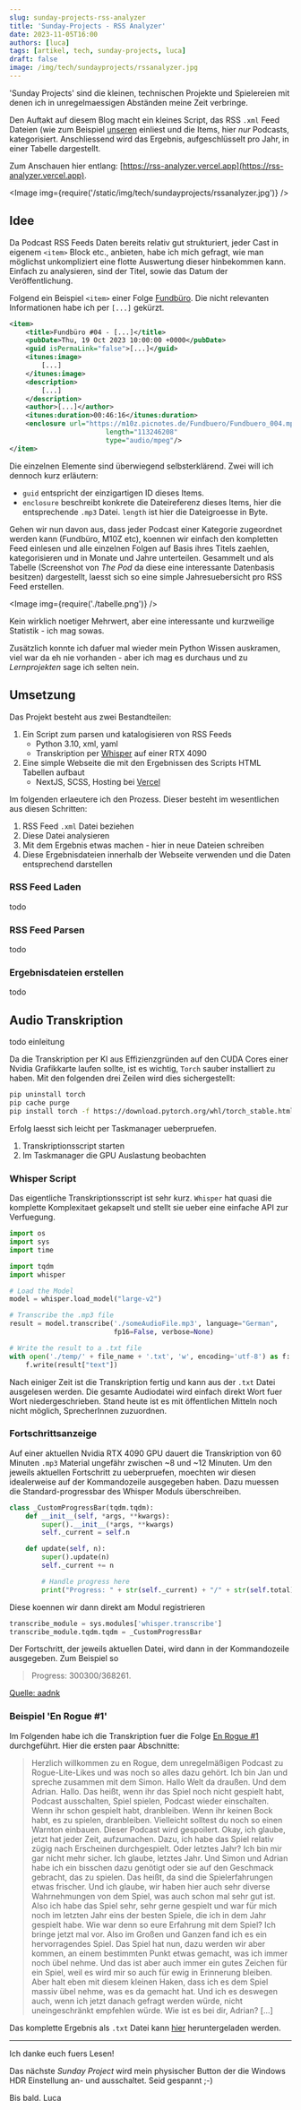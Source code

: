 ```yaml
---
slug: sunday-projects-rss-analyzer
title: 'Sunday-Projects - RSS Analyzer'
date: 2023-11-05T16:00
authors: [luca]
tags: [artikel, tech, sunday-projects, luca]
draft: false
image: /img/tech/sundayprojects/rssanalyzer.jpg
---
```



'Sunday Projects' sind die kleinen, technischen Projekte und Spielereien mit denen ich in unregelmaessigen Abständen meine Zeit verbringe.

Den Auftakt auf diesem Blog macht ein kleines Script, das RSS `.xml` Feed Dateien (wie zum Beispiel [unseren](https://m10z.de/audiofeed.xml) einliest und die Items, hier *nur* Podcasts, kategorisiert.
Anschliessend wird das Ergebnis, aufgeschlüsselt pro Jahr, in einer Tabelle dargestellt.

Zum Anschauen hier entlang: [https://rss-analyzer.vercel.app](https://rss-analyzer.vercel.app).

<Image img={require('/static/img/tech/sundayprojects/rssanalyzer.jpg')} />

<!--truncate-->

## Idee

Da Podcast RSS Feeds Daten bereits relativ gut strukturiert, jeder Cast in eigenem `<item>` Block etc., anbieten, habe ich mich gefragt, wie man möglichst unkompliziert eine flotte Auswertung dieser hinbekommen kann.
Einfach zu analysieren, sind der Titel, sowie das Datum der Veröffentlichung.

Folgend ein Beispiel `<item>` einer Folge [Fundbüro](https://m10z.de/tags/fundbuero). Die nicht relevanten Informationen habe ich per `[...]` gekürzt.

```xml
<item>
    <title>Fundbüro #04 - [...]</title>
    <pubDate>Thu, 19 Oct 2023 10:00:00 +0000</pubDate>
    <guid isPermaLink="false">[...]</guid>
    <itunes:image>
        [...]
    </itunes:image>
    <description>
        [...]
    </description>
    <author>[...]</author>
    <itunes:duration>00:46:16</itunes:duration>
    <enclosure url="https://m10z.picnotes.de/Fundbuero/Fundbuero_004.mp3"
                        length="113246208"
                        type="audio/mpeg"/>
</item>
```
Die einzelnen Elemente sind überwiegend selbsterklärend. Zwei will ich dennoch kurz erläutern:

- `guid` entspricht der einzigartigen ID dieses Items.
- `enclosure` beschreibt konkrete die Dateireferenz dieses Items, hier die entsprechende `.mp3` Datei. `length` ist hier die Dateigroesse in Byte.

Gehen wir nun davon aus, dass jeder Podcast einer Kategorie zugeordnet werden kann (Fundbüro, M10Z etc), koennen wir einfach den kompletten Feed einlesen und alle einzelnen Folgen auf Basis ihres Titels zaehlen, kategorisieren und in Monate und Jahre unterteilen.
Gesammelt und als Tabelle (Screenshot von *The Pod* da diese eine interessante Datenbasis besitzen) dargestellt, laesst sich so eine simple Jahresuebersicht pro RSS Feed erstellen.

<Image img={require('./tabelle.png')} />

Kein wirklich noetiger Mehrwert, aber eine interessante und kurzweilige Statistik - ich mag sowas.

Zusätzlich konnte ich dafuer mal wieder mein Python Wissen auskramen, viel war da eh nie vorhanden - aber ich mag es durchaus und zu *Lernprojekten* sage ich selten nein.

## Umsetzung

Das Projekt besteht aus zwei Bestandteilen:

1. Ein Script zum parsen und katalogisieren von RSS Feeds
    - Python 3.10, xml, yaml
    - Transkription per [Whisper](https://openai.com/research/whisper) auf einer RTX 4090
2. Eine simple Webseite die mit den Ergebnissen des Scripts HTML Tabellen aufbaut
    - NextJS, SCSS, Hosting bei [Vercel](https://vercel.com)

Im folgenden erlaeutere ich den Prozess. Dieser besteht im wesentlichen aus diesen Schritten:

1. RSS Feed `.xml` Datei beziehen
2. Diese Datei analysieren
3. Mit dem Ergebnis etwas machen - hier in neue Dateien schreiben
4. Diese Ergebnisdateien innerhalb der Webseite verwenden und die Daten entsprechend darstellen

### RSS Feed Laden

todo

### RSS Feed Parsen

todo

### Ergebnisdateien erstellen

todo

## Audio Transkription

todo einleitung

Da die Transkription per KI aus Effizienzgründen auf den CUDA Cores einer Nvidia Grafikkarte laufen sollte, ist es wichtig, `Torch` sauber installiert zu haben.
Mit den folgenden drei Zeilen wird dies sichergestellt:

```bash
pip uninstall torch
pip cache purge
pip install torch -f https://download.pytorch.org/whl/torch_stable.html
```

Erfolg laesst sich leicht per Taskmanager ueberpruefen.

1. Transkriptionsscript starten
2. Im Taskmanager die GPU Auslastung beobachten

### Whisper Script

Das eigentliche Transkriptionsscript ist sehr kurz. `Whisper` hat quasi die komplette Komplexitaet gekapselt und stellt sie ueber eine einfache API zur Verfuegung.

```python
import os
import sys
import time

import tqdm
import whisper

# Load the Model
model = whisper.load_model("large-v2")

# Transcribe the .mp3 file
result = model.transcribe('./someAudioFile.mp3', language="German",
                          fp16=False, verbose=None)

# Write the result to a .txt file
with open('./temp/' + file_name + '.txt', 'w', encoding='utf-8') as f:
    f.write(result["text"])
```

Nach einiger Zeit ist die Transkription fertig und kann aus der `.txt` Datei ausgelesen werden.
Die gesamte Audiodatei wird einfach direkt Wort fuer Wort niedergeschrieben.
Stand heute ist es mit öffentlichen Mitteln noch nicht möglich, SprecherInnen zuzuordnen.

### Fortschrittsanzeige

Auf einer aktuellen Nvidia RTX 4090 GPU dauert die Transkription von 60 Minuten `.mp3` Material ungefähr zwischen ~8 und ~12 Minuten.
Um den jeweils aktuellen Fortschritt zu ueberpruefen, moechten wir diesen idealerweise auf der Kommandozeile ausgegeben haben.
Dazu muessen die Standard-progressbar des Whisper Moduls überschreiben.

```python
class _CustomProgressBar(tqdm.tqdm):
    def __init__(self, *args, **kwargs):
        super().__init__(*args, **kwargs)
        self._current = self.n

    def update(self, n):
        super().update(n)
        self._current += n

        # Handle progress here
        print("Progress: " + str(self._current) + "/" + str(self.total))
```

Diese koennen wir dann direkt am Modul registrieren

```python
transcribe_module = sys.modules['whisper.transcribe']
transcribe_module.tqdm.tqdm = _CustomProgressBar
```

Der Fortschritt, der jeweils aktuellen Datei, wird dann in der Kommandozeile ausgegeben. Zum Beispiel so
> Progress: 300300/368261.

[Quelle: aadnk](https://github.com/openai/whisper/discussions/850#discussioncomment-5443424)

### Beispiel 'En Rogue #1'

Im Folgenden habe ich die Transkription fuer die Folge [En Rogue #1](https://m10z.de/en-rogue-1) durchgeführt.
Hier die ersten paar Abschnitte:

> Herzlich willkommen zu en Rogue, dem unregelmäßigen Podcast zu Rogue-Lite-Likes und was noch so alles dazu gehört. Ich bin Jan und spreche zusammen mit dem Simon. Hallo Welt da draußen. Und dem Adrian.
Hallo. Das heißt, wenn ihr das Spiel noch nicht gespielt habt, Podcast ausschalten, Spiel spielen, Podcast wieder einschalten. Wenn ihr schon gespielt habt, dranbleiben.
Wenn ihr keinen Bock habt, es zu spielen, dranbleiben.
Vielleicht solltest du noch so einen Warnton einbauen.
Dieser Podcast wird gespoilert. Okay, ich glaube, jetzt hat jeder Zeit, aufzumachen. Dazu, ich habe das Spiel relativ zügig nach Erscheinen durchgespielt.
Oder letztes Jahr? Ich bin mir gar nicht mehr sicher. Ich glaube, letztes Jahr. Und Simon und Adrian habe ich ein bisschen dazu genötigt oder sie auf den Geschmack gebracht, das zu spielen. Das heißt, da sind die Spielerfahrungen etwas frischer.
Und ich glaube, wir haben hier auch sehr diverse Wahrnehmungen von dem Spiel, was auch schon mal sehr gut ist. Also ich habe das Spiel sehr, sehr gerne gespielt und war für mich noch im letzten Jahr eins der besten Spiele, die ich in dem Jahr gespielt habe. Wie war denn so eure Erfahrung mit dem Spiel? Ich bringe jetzt mal vor.
Also im Großen und Ganzen fand ich es ein hervorragendes Spiel. Das Spiel hat nun, dazu werden wir aber kommen, an einem bestimmten Punkt etwas gemacht, was ich immer noch übel nehme. Und das ist aber auch immer ein gutes Zeichen für ein Spiel, weil es wird mir so auch für ewig in Erinnerung bleiben.
Aber halt eben mit diesem kleinen Haken, dass ich es dem Spiel massiv übel nehme, was es da gemacht hat. Und ich es deswegen auch, wenn ich jetzt danach gefragt werden würde, nicht uneingeschränkt empfehlen würde. Wie ist es bei dir, Adrian? [...]

Das komplette Ergebnis als `.txt` Datei kann [hier](/files/enrogue.txt "download") heruntergeladen werden.

---

Ich danke euch fuers Lesen!

Das nächste *Sunday Project* wird mein physischer Button der die Windows HDR Einstellung an- und ausschaltet. Seid gespannt ;-)

Bis bald. Luca
